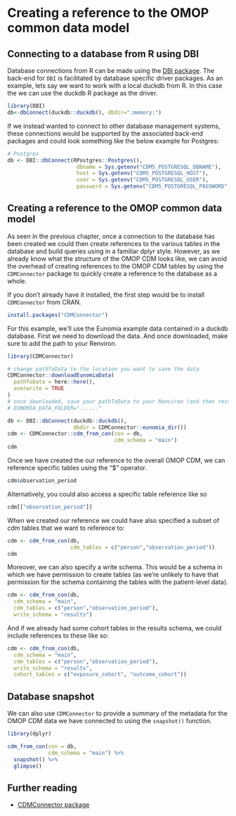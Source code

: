 # Creating a reference to the OMOP common data model

## Connecting to a database from R using DBI

Database connections from R can be made using the [DBI package](https://dbi.r-dbi.org/). The back-end for `DBI` is facilitated by database specific driver packages. As an example, lets say we want to work with a local duckdb from R. In this case the we can use the duckdb R package as the driver.

```r
library(DBI)
db<-dbConnect(duckdb::duckdb(), dbdir=":memory:")
```

If we instead wanted to connect to other database management systems, these connections would be supported by the associated back-end packages and could look something like the below example for Postgres:

```r
# Postgres
db <- DBI::dbConnect(RPostgres::Postgres(),
                      dbname = Sys.getenv("CDM5_POSTGRESQL_DBNAME"),
                      host = Sys.getenv("CDM5_POSTGRESQL_HOST"),
                      user = Sys.getenv("CDM5_POSTGRESQL_USER"),
                      password = Sys.getenv("CDM5_POSTGRESQL_PASSWORD"))
```

## Creating a reference to the OMOP common data model

As seen in the previous chapter, once a connection to the database has been created we could then create references to the various tables in the database and build queries using in a familiar dplyr style. However, as we already know what the structure of the OMOP CDM looks like, we can avoid the overhead of creating references to the OMOP CDM tables by using the `CDMConnector` package to quickly create a reference to the database as a whole.

If you don't already have it installed, the first step would be to install `CDMConnector` from CRAN.

```r
install.packages("CDMConnector")
```

For this example, we'll use the Eunomia example data contained in a duckdb database. First we need to download the data. And once downloaded, make sure to add the path to your Renviron.

```r
library(CDMConnector)
```

```r
# change pathToData to the location you want to save the data
CDMConnector::downloadEunomiaData(
  pathToData = here::here(), 
  overwrite = TRUE
)
# once downloaded, save your pathToData to your Renviron (and then restart R)
# EUNOMIA_DATA_FOLDER="......"
```

```r
db <- DBI::dbConnect(duckdb::duckdb(), 
                     dbdir = CDMConnector::eunomia_dir())
cdm <- CDMConnector::cdm_from_con(con = db, 
                                  cdm_schema = "main")
cdm
```

Once we have created the our reference to the overall OMOP CDM, we can reference specific tables using the "\$" operator.

```r
cdm$observation_period
```

Alternatively, you could also access a specific table reference like so
```r
cdm[["observation_period"]]
```

When we created our reference we could have also specified a subset of cdm tables that we want to reference to:

```r
cdm <- cdm_from_con(db, 
                    cdm_tables = c("person","observation_period"))
cdm
```

Moreover, we can also specify a write schema. This would be a schema in which we have permission to create tables (as we're unlikely to have that permission for the schema containing the tables with the patient-level data). 
```r
cdm <- cdm_from_con(db,
  cdm_schema = "main",
  cdm_tables = c("person","observation_period"),
  write_schema = "results")
```

And if we already had some cohort tables in the results schema, we could include references to these like so:
```r
cdm <- cdm_from_con(db,
  cdm_schema = "main",
  cdm_tables = c("person","observation_period"),
  write_schema = "results",
  cohort_tables = c("exposure_cohort", "outcome_cohort"))
```


## Database snapshot

We can also use `CDMConnector` to provide a summary of the metadata for the OMOP CDM data we have connected to using the `snapshot()` function.

```r
library(dplyr)
```

```r
cdm_from_con(con = db, 
             cdm_schema = "main") %>% 
  snapshot() %>% 
  glimpse()
```

## Further reading

-   [CDMConnector package](https://darwin-eu.github.io/CDMConnector)
